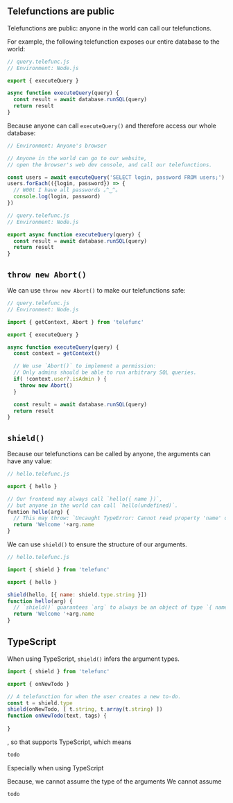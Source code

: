 
## Telefunctions are public

Telefunctions are public: anyone in the world can call our telefunctions.

For example,
the following telefunction exposes our entire database to the world:

~~~js
// query.telefunc.js
// Environment: Node.js

export { executeQuery }

async function executeQuery(query) {
  const result = await database.runSQL(query)
  return result
}
~~~

Because anyone can call `executeQuery()` and therefore access our whole database:

~~~js
// Environment: Anyone's browser

// Anyone in the world can go to our website,
// open the browser's web dev console, and call our telefunctions.

const users = await executeQuery('SELECT login, password FROM users;')
users.forEach(({login, password}) => {
  // W00t I have all passwords ｡^‿^｡
  console.log(login, password)
})
~~~

~~~js
// query.telefunc.js
// Environment: Node.js

export async function executeQuery(query) {
  const result = await database.runSQL(query)
  return result
}
~~~

## `throw new Abort()`

We can use `throw new Abort()` to make our telefunctions safe:

~~~js
// query.telefunc.js
// Environment: Node.js

import { getContext, Abort } from 'telefunc'

export { executeQuery }

async function executeQuery(query) {
  const context = getContext()

  // We use `Abort()` to implement a permission:
  // Only admins should be able to run arbitrary SQL queries.
  if( !context.user?.isAdmin ) {
    throw new Abort()
  }

  const result = await database.runSQL(query)
  return result
}
~~~

## `shield()`

Because our telefunctions can be called by anyone, the arguments can have any value:

```js
// hello.telefunc.js

export { hello }

// Our frontend may always call `hello({ name })`,
// but anyone in the world can call `hello(undefined)`.
funtion hello(arg) {
  // This may throw: `Uncaught TypeError: Cannot read property 'name' of undefined`
  return 'Welcome '+arg.name
}
```

We can use `shield()` to ensure the structure of our arguments.

~~~js
// hello.telefunc.js

import { shield } from 'telefunc'

export { hello }

shield(hello, [{ name: shield.type.string }])
function hello(arg) {
  // `shield()` guarantees `arg` to always be an object of type `{ name: string }`
  return 'Welcome '+arg.name
}
~~~

## TypeScript

When using TypeScript, `shield()` infers the argument types.

```js
import { shield } from 'telefunc'

export { onNewTodo }

// A telefunction for when the user creates a new to-do.
const t = shield.type
shield(onNewTodo, [ t.string, t.array(t.string) ])
function onNewTodo(text, tags) {
  
}
```

, so that supports TypeScript, which means

```ts
todo
```

Especially when using TypeScript

Because, we cannot assume the type of the arguments
We cannot assume

```ts
todo
```
